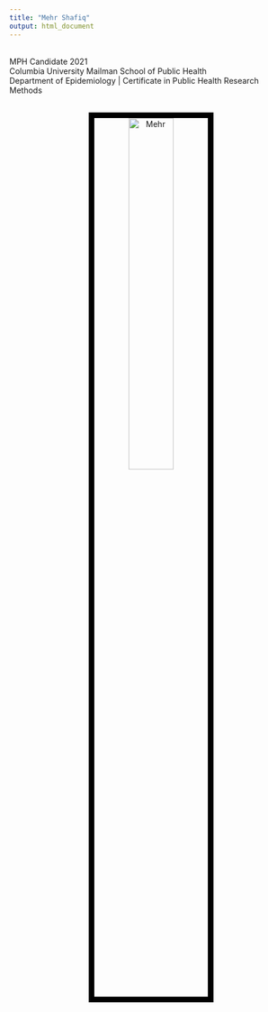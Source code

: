 ```yaml
---
title: "Mehr Shafiq"
output: html_document
---
```


<link rel="stylesheet" href="styles.css" type="text/css">
<link rel="stylesheet" href="academicons/css/academicons.min.css"/>

<br>
MPH Candidate 2021 <br>
Columbia University Mailman School of Public Health <br>
Department of Epidemiology | Certificate in Public Health Research Methods


<center><br><img src ="images/mehr_image.jpeg" 
         alt = "Mehr" 
         style = "width:40%; border:10px solid black"
         class = "center"></center>



